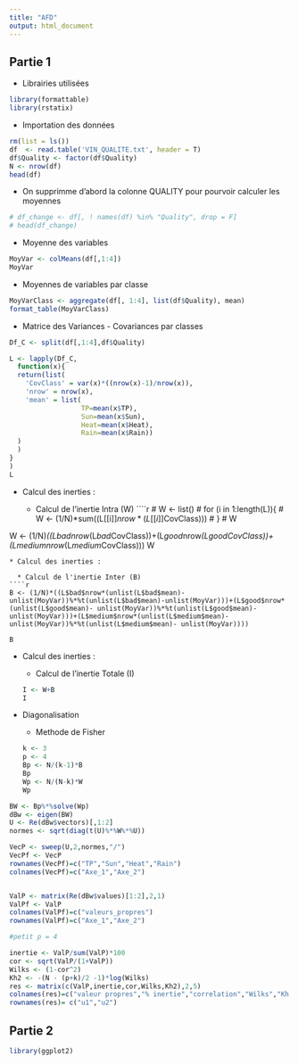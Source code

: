 ```yaml
---
title: "AFD"
output: html_document
---
```


## Partie 1

* Librairies utilisées

````r
library(formattable)
library(rstatix)
````

* Importation des données

```r
rm(list = ls())
df  <- read.table('VIN_QUALITE.txt', header = T)
df$Quality <- factor(df$Quality)
N <- nrow(df)
head(df)
```
* On supprimme d'abord la colonne QUALITY pour pourvoir calculer les moyennes

```r
# df_change <- df[, ! names(df) %in% "Quality", drop = F]
# head(df_change)
```

* Moyenne des variables

````r
MoyVar <- colMeans(df[,1:4])
MoyVar
````
* Moyennes de variables par classe

````r
MoyVarClass <- aggregate(df[, 1:4], list(df$Quality), mean)
format_table(MoyVarClass)
````
* Matrice des Variances - Covariances par classes

````r
Df_C <- split(df[,1:4],df$Quality)

L <- lapply(Df_C,
  function(x){
  return(list(
    'CovClass' = var(x)*((nrow(x)-1)/nrow(x)),
    'nrow' = nrow(x),
    'mean' = list(
                  TP=mean(x$TP),
                  Sun=mean(x$Sun),
                  Heat=mean(x$Heat),
                  Rain=mean(x$Rain))
  )
  )
}
)
L

````

* Calcul des inerties : 

  * Calcul de l'inertie Intra (W) 
````r

# W <- list()
# for (i in 1:length(L)){
#   W <- (1/N)*sum((L[[i]]$nrow*(L[[i]]$CovClass)))
# }
# W

W <- (1/N)*((L$bad$nrow*(L$bad$CovClass))+(L$good$nrow*(L$good$CovClass))+(L$medium$nrow*(L$medium$CovClass)))
W
````
* Calcul des inerties : 

  * Calcul de l'inertie Inter (B) 
````r
B <- (1/N)*((L$bad$nrow*(unlist(L$bad$mean)-unlist(MoyVar))%*%t(unlist(L$bad$mean)-unlist(MoyVar)))+(L$good$nrow*(unlist(L$good$mean)- unlist(MoyVar))%*%t(unlist(L$good$mean)-unlist(MoyVar)))+(L$medium$nrow*(unlist(L$medium$mean)-unlist(MoyVar))%*%t(unlist(L$medium$mean)- unlist(MoyVar))))

B

````
* Calcul des inerties : 

  * Calcul de l'inertie Totale (I)
````r
I <- W+B
I
````
* Diagonalisation

  * Methode de Fisher
````r
k <- 3
p <- 4
Bp <- N/(k-1)*B
Bp
Wp <- N/(N-k)*W
Wp
````

````r
BW <- Bp%*%solve(Wp)
dBw <- eigen(BW)
U <- Re(dBw$vectors)[,1:2]
normes <- sqrt(diag(t(U)%*%W%*%U))

VecP <- sweep(U,2,normes,"/")
VecPf <- VecP
rownames(VecPf)=c("TP","Sun","Heat","Rain")
colnames(VecPf)=c("Axe_1","Axe_2")


ValP <- matrix(Re(dBw$values)[1:2],2,1)
ValPf <- ValP
colnames(ValPf)=c("valeurs_propres")
rownames(ValPf)=c("Axe_1","Axe_2")

#petit p = 4
````

````r
inertie <- ValP/sum(ValP)*100
cor <- sqrt(ValP/(1+ValP))
Wilks <- (1-cor^2)
Kh2 <- -(N - (p+k)/2 -1)*log(Wilks)
res <- matrix(c(ValP,inertie,cor,Wilks,Kh2),2,5)
colnames(res)=c("valeur propres","% inertie","correlation","Wilks","Kh Deux")
rownames(res)= c("u1","u2")

````

## Partie 2

````r
library(ggplot2)
````
